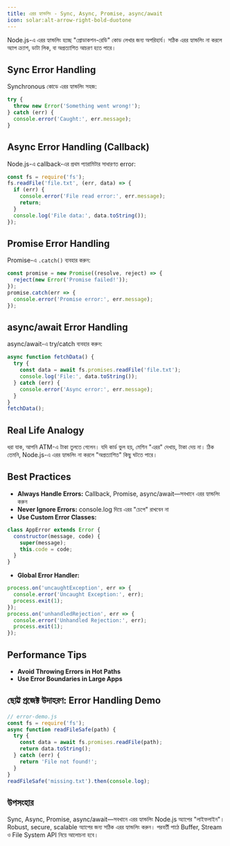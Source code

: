 ```yaml
---
title: এরর হ্যান্ডলিং - Sync, Async, Promise, async/await
icon: solar:alt-arrow-right-bold-duotone
---
```


Node.js-এ এরর হ্যান্ডলিং হচ্ছে "প্রোডাকশন-রেডি" কোড লেখার জন্য অপরিহার্য। সঠিক এরর হ্যান্ডলিং না করলে অ্যাপ ক্র্যাশ, ডাটা লিক, বা অপ্রত্যাশিত আচরণ হতে পারে।

## Sync Error Handling

Synchronous কোডে এরর হ্যান্ডলিং সহজ:

```js
try {
  throw new Error('Something went wrong!');
} catch (err) {
  console.error('Caught:', err.message);
}
```

## Async Error Handling (Callback)

Node.js-এ callback-এর প্রথম প্যারামিটার সাধারণত error:

```js
const fs = require('fs');
fs.readFile('file.txt', (err, data) => {
  if (err) {
    console.error('File read error:', err.message);
    return;
  }
  console.log('File data:', data.toString());
});
```

## Promise Error Handling

Promise-এ `.catch()` ব্যবহার করুন:

```js
const promise = new Promise((resolve, reject) => {
  reject(new Error('Promise failed!'));
});
promise.catch(err => {
  console.error('Promise error:', err.message);
});
```

## async/await Error Handling

async/await-এ try/catch ব্যবহার করুন:

```js
async function fetchData() {
  try {
    const data = await fs.promises.readFile('file.txt');
    console.log('File:', data.toString());
  } catch (err) {
    console.error('Async error:', err.message);
  }
}
fetchData();
```

## Real Life Analogy

ধরা যাক, আপনি ATM-এ টাকা তুলতে গেলেন। যদি কার্ড ভুল হয়, মেশিন "এরর" দেখায়, টাকা দেয় না। ঠিক তেমনি, Node.js-এ এরর হ্যান্ডলিং না করলে "অপ্রত্যাশিত" কিছু ঘটতে পারে।

## Best Practices

- **Always Handle Errors:** Callback, Promise, async/await—সবখানে এরর হ্যান্ডলিং করুন
- **Never Ignore Errors:** console.log দিয়ে এরর "চেপে" রাখবেন না
- **Use Custom Error Classes:**

```js
class AppError extends Error {
  constructor(message, code) {
    super(message);
    this.code = code;
  }
}
```

- **Global Error Handler:**

```js
process.on('uncaughtException', err => {
  console.error('Uncaught Exception:', err);
  process.exit(1);
});
process.on('unhandledRejection', err => {
  console.error('Unhandled Rejection:', err);
  process.exit(1);
});
```

## Performance Tips

- **Avoid Throwing Errors in Hot Paths**
- **Use Error Boundaries in Large Apps**

## ছোট্ট প্রজেক্ট উদাহরণ: Error Handling Demo

```js
// error-demo.js
const fs = require('fs');
async function readFileSafe(path) {
  try {
    const data = await fs.promises.readFile(path);
    return data.toString();
  } catch (err) {
    return 'File not found!';
  }
}
readFileSafe('missing.txt').then(console.log);
```

## উপসংহার

Sync, Async, Promise, async/await—সবখানে এরর হ্যান্ডলিং Node.js অ্যাপের "লাইফলাইন"। Robust, secure, scalable অ্যাপের জন্য সঠিক এরর হ্যান্ডলিং করুন। পরবর্তী পাঠে Buffer, Stream ও File System API নিয়ে আলোচনা হবে।
